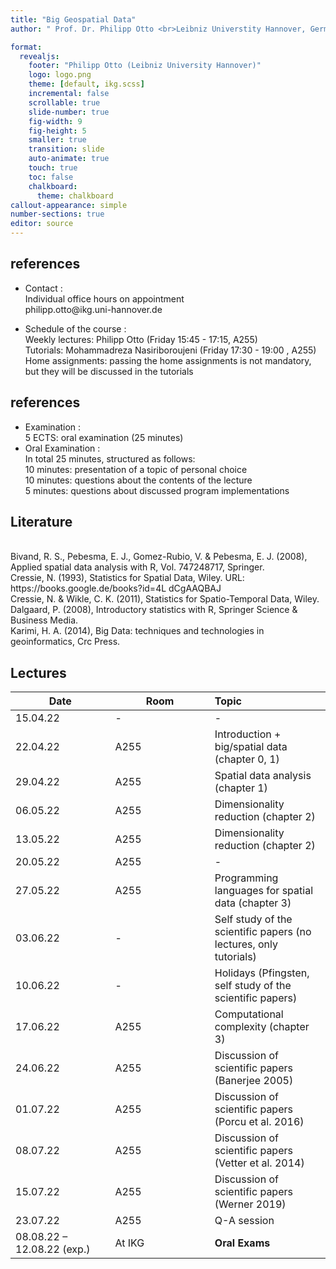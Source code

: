 ```yaml
---
title: "Big Geospatial Data"
author: " Prof. Dr. Philipp Otto <br>Leibniz Universtity Hannover, Germany<br>April 21, 2023"

format: 
  revealjs:
    footer: "Philipp Otto (Leibniz University Hannover)"
    logo: logo.png
    theme: [default, ikg.scss]
    incremental: false
    scrollable: true
    slide-number: true
    fig-width: 9
    fig-height: 5
    smaller: true
    transition: slide
    auto-animate: true
    touch: true
    toc: false
    chalkboard: 
      theme: chalkboard
callout-appearance: simple
number-sections: true
editor: source
---
```


## references

-   Contact : <br>Individual office hours on appointment <br>philipp.otto\@ikg.uni-hannover.de<br>

-   Schedule of the course : <br>Weekly lectures: Philipp Otto (Friday 15:45 - 17:15, A255) <br>Tutorials: Mohammadreza Nasiriboroujeni (Friday 17:30 - 19:00 , A255) <br>Home assignments: passing the home assignments is not mandatory, but they will be discussed in the tutorials

## references

-   Examination : <br> 5 ECTS: oral examination (25 minutes)
-   Oral Examination : <br> In total 25 minutes, structured as follows: <br> 10 minutes: presentation of a topic of personal choice <br> 10 minutes: questions about the contents of the lecture <br> 5 minutes: questions about discussed program implementations

## Literature {.smaller}

<br>Bivand, R. S., Pebesma, E. J., Gomez-Rubio, V. & Pebesma, E. J. (2008), Applied spatial data analysis with R, Vol. 747248717, Springer. <br>Cressie, N. (1993), Statistics for Spatial Data, Wiley. URL: https://books.google.de/books?id=4L dCgAAQBAJ <br>Cressie, N. & Wikle, C. K. (2011), Statistics for Spatio-Temporal Data, Wiley. <br>Dalgaard, P. (2008), Introductory statistics with R, Springer Science & Business Media. <br>Karimi, H. A. (2014), Big Data: techniques and technologies in geoinformatics, Crc Press.

## Lectures {.smaller}

| Date                        | Room   | Topic                                                             |
|-----------------------|-----------------------|:-------------------------|
| 15.04.22                    | \-     | \-                                                                |
| 22.04.22                    | A255   | Introduction + big/spatial data (chapter 0, 1)                    |
| 29.04.22                    | A255   | Spatial data analysis (chapter 1)                                 |
| 06.05.22                    | A255   | Dimensionality reduction (chapter 2)                              |
| 13.05.22                    | A255   | Dimensionality reduction (chapter 2)                              |
| 20.05.22                    | A255   | \-                                                                |
| 27.05.22                    | A255   | Programming languages for spatial data (chapter 3)                |
| 03.06.22                    | \-     | Self study of the scientific papers (no lectures, only tutorials) |
| 10.06.22                    | \-     | Holidays (Pfingsten, self study of the scientific papers)         |
| 17.06.22                    | A255   | Computational complexity (chapter 3)                              |
| 24.06.22                    | A255   | Discussion of scientific papers (Banerjee 2005)                   |
| 01.07.22                    | A255   | Discussion of scientific papers (Porcu et al. 2016)               |
| 08.07.22                    | A255   | Discussion of scientific papers (Vetter et al. 2014)              |
| 15.07.22                    | A255   | Discussion of scientific papers (Werner 2019)                     |
| 23.07.22                    | A255   | Q-A session                                                       |
| 08.08.22 -- 12.08.22 (exp.) | At IKG | **Oral Exams**                                                    |
